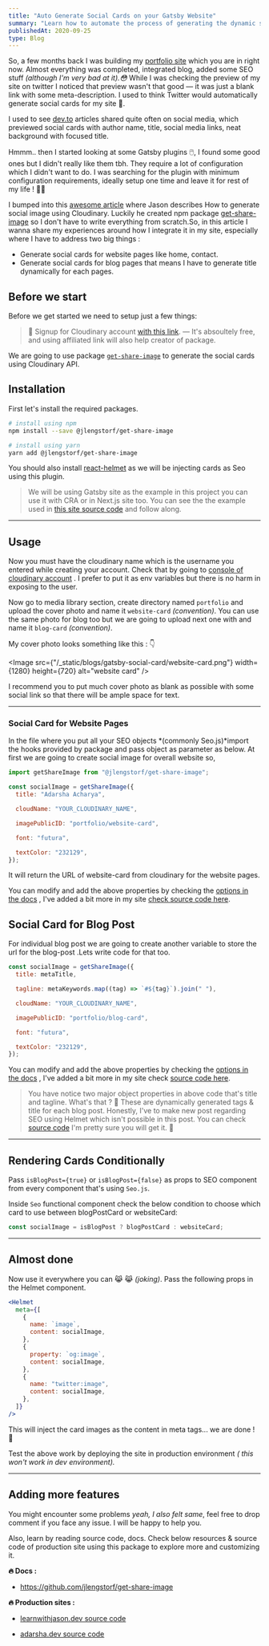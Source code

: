 ```yaml
---
title: "Auto Generate Social Cards on your Gatsby Website"
summary: "Learn how to automate the process of generating the dynamic social media cards for website pages and blog posts."
publishedAt: 2020-09-25
type: Blog
---
```


So, a few months back I was building my [portfolio site](http://adarsha.dev/) which you are in right now. Almost everything was completed, integrated blog, added some SEO stuff _(although I'm very bad at it).😳_ While I was checking the preview of my site on twitter I noticed that preview wasn't that good — it was just a blank link with some meta-description. I used to think Twitter would automatically generate social cards for my site 🤪.

I used to see [dev.to](https://dev.to/) articles shared quite often on social media, which previewed social cards with author name, title, social media links, neat background with focused title.

Hmmm.. then I started looking at some Gatsby plugins 🖱️, I found some good ones but I didn't really like them tbh. They require a lot of configuration which I didn't want to do. I was searching for the plugin with minimum configuration requirements, ideally setup one time and leave it for rest of my life ! 🚀🔥

I bumped into this [awesome article](https://www.learnwithjason.dev/blog/auto-generate-social-image/) where Jason describes How to generate social image using Cloudinary. Luckily he created npm package [get-share-image](https://www.npmjs.com/package/@jlengstorf/get-share-image) so I don't have to write everything from scratch.So, in this article I wanna share my experiences around how I integrate it in my site, especially where I have to address two big things :

- Generate social cards for website pages like home, contact.
- Generate social cards for blog pages that means I have to generate title dynamically for each pages.

## Before we start

Before we get started we need to setup just a few things:

> 🚨 Signup for Cloudinary account [with this link](https://jason.af/cloudinary). — It's absoultely free, and using affiliated link will also help creator of package.

We are going to use package [`get-share-image`](https://www.npmjs.com/package/@jlengstorf/get-share-image) to generate the social cards using Cloudinary API.

## Installation

First let's install the required packages.

```bash
# install using npm
npm install --save @jlengstorf/get-share-image

# install using yarn
yarn add @jlengstorf/get-share-image
```

You should also install [react-helmet](https://www.gatsbyjs.com/plugins/gatsby-plugin-react-helmet/#install) as we will be injecting cards as Seo using this plugin.

> We will be using Gatsby site as the example in this project you can use it with CRA or in Next.js site too.
> You can see the the example used in [this site source code](https://github.com/adarshaacharya/adarsha.dev/blob/master/src/components/Seo/Seo.js) and follow along.

---

## Usage

Now you must have the cloudinary name which is the username you entered while creating your account. Check that by going to [console of cloudinary account](https://cloudinary.com/console) . I prefer to put it as env variables but there is no harm in exposing to the user.

Now go to media library section, create directory named `portfolio` and upload the cover photo and name it `website-card` _(convention)_. You can use the same photo for blog too but we are going to upload next one with and name it `blog-card` _(convention)_.

My cover photo looks something like this : 👇

<Image
  src={"/_static/blogs/gatsby-social-card/website-card.png"}
  width={1280}
  height={720}
  alt="website card"
/>

I recommend you to put much cover photo as blank as possible with some social link so that there will be ample space for text.

---

### Social Card for Website Pages

In the file where you put all your SEO objects *(commonly Seo.js)*import the hooks provided by package and pass object as parameter as below.
At first we are going to create social image for overall website so,

```js
import getShareImage from "@jlengstorf/get-share-image";

const socialImage = getShareImage({
  title: "Adarsha Acharya",

  cloudName: "YOUR_CLOUDINARY_NAME",

  imagePublicID: "portfolio/website-card",

  font: "futura",

  textColor: "232129",
});
```

It will return the URL of website-card from cloudinary for the website pages.

You can modify and add the above properties by checking the [options in the docs](https://github.com/jlengstorf/get-share-image#options) , I've added a bit more in my site [check source code here](https://github.com/adarshaacharya/adarsha.dev/blob/c229d6341ae76d0c49b5cd6e969640aee44e799c/src/components/Seo/Seo.js#L15).

## Social Card for Blog Post

For individual blog post we are going to create another variable to store the url for the blog-post .Lets write code for that too.

```js
const socialImage = getShareImage({
  title: metaTitle,

  tagline: metaKeywords.map((tag) => `#${tag}`).join(" "),

  cloudName: "YOUR_CLOUDINARY_NAME",

  imagePublicID: "portfolio/blog-card",

  font: "futura",

  textColor: "232129",
});
```

You can modify and add the above properties by checking the [options in the docs](https://github.com/jlengstorf/get-share-image#options) , I've added a bit more in my site check [source code here](https://github.com/adarshaacharya/adarsha.dev/blob/c229d6341ae76d0c49b5cd6e969640aee44e799c/src/components/Seo/Seo.js#L31).

> You have notice two major object properties in above code that's title and tagline. What's that ? 🤔
> These are dynamically generated tags & title for each blog post. Honestly, I've to make new post regarding SEO using Helmet which isn't possible in this post. You can check [source code](https://github.com/adarshaacharya/adarsha.dev/blob/c229d6341ae76d0c49b5cd6e969640aee44e799c/src/components/Seo/Seo.js) I'm pretty sure you will get it. 🧠

---

## Rendering Cards Conditionally

Pass `isBlogPost={true}` or `isBlogPost={false}` as props to SEO component from every component that's using `Seo.js`.

Inside `Seo` functional component check the below condition to choose which card to use between blogPostCard or websiteCard:

```js
const socialImage = isBlogPost ? blogPostCard : websiteCard;
```

---

## Almost done

Now use it everywhere you can 😹 😹 _(joking)_. Pass the following props in the Helmet component.

```jsx
<Helmet
  meta={[
    {
      name: `image`,
      content: socialImage,
    },
    {
      property: `og:image`,
      content: socialImage,
    },
    {
      name: "twitter:image",
      content: socialImage,
    },
  ]}
/>
```

This will inject the card images as the content in meta tags... we are done ! 🤙

Test the above work by deploying the site in production environment _( this won't work in dev environment)._

---

## Adding more features

You might encounter some problems _yeah, I also felt same_, feel free to drop comment if you face any issue. I will be happy to help you.

Also, learn by reading source code, docs. Check below resources & source code of production site using this package to explore more and customizing it.

**🔥 Docs :**

- https://github.com/jlengstorf/get-share-image

**🔥 Production sites :**

- [learnwithjason.dev source code](https://github.com/jlengstorf/learnwithjason.dev)

- [adarsha.dev source code](https://github.com/adarshaacharya/portfolio-v2)
